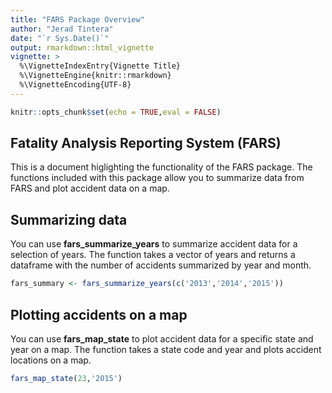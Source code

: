```yaml
---
title: "FARS Package Overview"
author: "Jerad Tintera"
date: "`r Sys.Date()`"
output: rmarkdown::html_vignette
vignette: >
  %\VignetteIndexEntry{Vignette Title}
  %\VignetteEngine{knitr::rmarkdown}
  %\VignetteEncoding{UTF-8}
---
```

```r
knitr::opts_chunk$set(echo = TRUE,eval = FALSE)
```

## Fatality Analysis Reporting System (FARS)

This is a document higlighting the functionality of the FARS package. The functions included with this package allow you to summarize data from FARS and plot accident data on a map.

## Summarizing data

You can use **fars_summarize_years** to summarize accident data for a selection of years. The function takes a vector of years and returns a dataframe with the number of accidents summarized by year and month.

```r
fars_summary <- fars_summarize_years(c('2013','2014','2015'))
```

## Plotting accidents on a map

You can use **fars_map_state** to plot accident data for a specific state and year on a map. The function takes a state code and year and plots accident locations on a map.

```r
fars_map_state(23,'2015')
```

